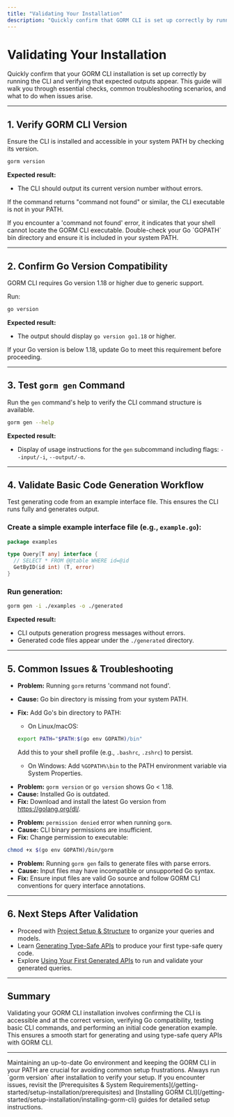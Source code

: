 ```yaml
---
title: "Validating Your Installation"
description: "Quickly confirm that GORM CLI is set up correctly by running the CLI and checking for expected outputs. Provides troubleshooting for common installation issues such as PATH misconfiguration or Go version mismatches."
---
```


# Validating Your Installation

Quickly confirm that your GORM CLI installation is set up correctly by running the CLI and verifying that expected outputs appear. This guide will walk you through essential checks, common troubleshooting scenarios, and what to do when issues arise.

---

## 1. Verify GORM CLI Version

Ensure the CLI is installed and accessible in your system PATH by checking its version.

```bash
gorm version
```

**Expected result:**
- The CLI should output its current version number without errors.

If the command returns "command not found" or similar, the CLI executable is not in your PATH.

<Warning>
If you encounter a 'command not found' error, it indicates that your shell cannot locate the GORM CLI executable. Double-check your Go `GOPATH` bin directory and ensure it is included in your system PATH.
</Warning>

---

## 2. Confirm Go Version Compatibility

GORM CLI requires Go version 1.18 or higher due to generic support.

Run:

```bash
go version
```

**Expected result:**
- The output should display `go version go1.18` or higher.

If your Go version is below 1.18, update Go to meet this requirement before proceeding.

---

## 3. Test `gorm gen` Command

Run the `gen` command's help to verify the CLI command structure is available.

```bash
gorm gen --help
```

**Expected result:**
- Display of usage instructions for the `gen` subcommand including flags: `--input/-i`, `--output/-o`.

---

## 4. Validate Basic Code Generation Workflow

Test generating code from an example interface file. This ensures the CLI runs fully and generates output.

### Create a simple example interface file (e.g., `example.go`):

```go
package examples

type Query[T any] interface {
  // SELECT * FROM @@table WHERE id=@id
  GetByID(id int) (T, error)
}
```

### Run generation:

```bash
gorm gen -i ./examples -o ./generated
```

**Expected result:**
- CLI outputs generation progress messages without errors.
- Generated code files appear under the `./generated` directory.

---

## 5. Common Issues & Troubleshooting

<AccordionGroup title="Troubleshooting Common Installation Problems">
<Accordion title="GORM CLI Command Not Found">

- **Problem:** Running `gorm` returns 'command not found'.
- **Cause:** Go bin directory is missing from your system PATH.
- **Fix:** Add Go's bin directory to PATH:

  - On Linux/macOS:
  ```bash
  export PATH="$PATH:$(go env GOPATH)/bin"
  ```

  Add this to your shell profile (e.g., `.bashrc`, `.zshrc`) to persist.

  - On Windows:
  Add `%GOPATH%\bin` to the PATH environment variable via System Properties.
</Accordion>
<Accordion title="Go Version Too Old">

- **Problem:** `gorm version` or `go version` shows Go < 1.18.
- **Cause:** Installed Go is outdated.
- **Fix:** Download and install the latest Go version from https://golang.org/dl/.
</Accordion>
<Accordion title="Permission Denied When Running gorm">

- **Problem:** `permission denied` error when running `gorm`.
- **Cause:** CLI binary permissions are insufficient.
- **Fix:** Change permission to executable:

```bash
chmod +x $(go env GOPATH)/bin/gorm
```
</Accordion>
<Accordion title="Code Generation Fails with Syntax Errors">

- **Problem:** Running `gorm gen` fails to generate files with parse errors.
- **Cause:** Input files may have incompatible or unsupported Go syntax.
- **Fix:** Ensure input files are valid Go source and follow GORM CLI conventions for query interface annotations.
</Accordion>
</AccordionGroup>

---

## 6. Next Steps After Validation

- Proceed with [Project Setup & Structure](/getting-started/first-steps-with-gorm-cli/project-setup) to organize your queries and models.
- Learn [Generating Type-Safe APIs](/getting-started/first-steps-with-gorm-cli/generating-code) to produce your first type-safe query code.
- Explore [Using Your First Generated APIs](/getting-started/first-steps-with-gorm-cli/basic-usage-validation) to run and validate your generated queries.

---

## Summary
Validating your GORM CLI installation involves confirming the CLI is accessible and at the correct version, verifying Go compatibility, testing basic CLI commands, and performing an initial code generation example. This ensures a smooth start for generating and using type-safe query APIs with GORM CLI.


---

<Tip>
Maintaining an up-to-date Go environment and keeping the GORM CLI in your PATH are crucial for avoiding common setup frustrations. Always run `gorm version` after installation to verify your setup.
</Tip>

<Check>
If you encounter issues, revisit the [Prerequisites & System Requirements](/getting-started/setup-installation/prerequisites) and [Installing GORM CLI](/getting-started/setup-installation/installing-gorm-cli) guides for detailed setup instructions.
</Check>
